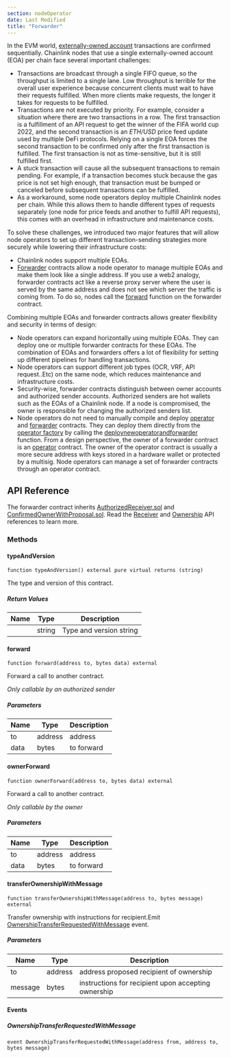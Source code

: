 ```yaml
---
section: nodeOperator
date: Last Modified
title: "Forwarder"
---
```


In the EVM world, [externally-owned account](https://ethereum.org/en/developers/docs/accounts/) transactions are confirmed sequentially. Chainlink nodes that use a single externally-owned account (EOA) per chain face several important challenges:

- Transactions are broadcast through a single FIFO queue, so the throughput is limited to a single lane. Low throughput is terrible for the overall user experience because concurrent clients must wait to have their requests fulfilled. When more clients make requests, the longer it takes for requests to be fulfilled.
- Transactions are not executed by priority. For example, consider a situation where there are two transactions in a row. The first transaction is a fulfillment of an API request to get the winner of the FIFA world cup 2022, and the second transaction is an _ETH/USD_ price feed update used by multiple DeFi protocols. Relying on a single EOA forces the second transaction to be confirmed only after the first transaction is fulfilled. The first transaction is not as time-sensitive, but it is still fulfilled first.
- A stuck transaction will cause all the subsequent transactions to remain pending. For example, if a transaction becomes stuck because the gas price is not set high enough, that transaction must be bumped or canceled before subsequent transactions can be fulfilled.
- As a workaround, some node operators deploy multiple Chainlink nodes per chain. While this allows them to handle different types of requests separately (one node for price feeds and another to fulfill API requests), this comes with an overhead in infrastructure and maintenance costs.

To solve these challenges, we introduced two major features that will allow node operators to set up different transaction-sending strategies more securely while lowering their infrastructure costs:

- Chainlink nodes support multiple EOAs.
- [Forwarder](https://github.com/smartcontractkit/chainlink/blob/develop/contracts/src/v0.7/AuthorizedForwarder.sol) contracts allow a node operator to manage multiple EOAs and make them look like a single address. If you use a web2 analogy, forwarder contracts act like a reverse proxy server where the user is served by the same address and does not see which server the traffic is coming from. To do so, nodes call the [forward](#forward) function on the forwarder contract.

Combining multiple EOAs and forwarder contracts allows greater flexibility and security in terms of design:

- Node operators can expand horizontally using multiple EOAs. They can deploy one or multiple forwarder contracts for these EOAs. The combination of EOAs and forwarders offers a lot of flexibility for setting up different pipelines for handling transactions.
- Node operators can support different job types (OCR, VRF, API request..Etc) on the same node, which reduces maintenance and infrastructure costs.
- Security-wise, forwarder contracts distinguish between owner accounts and authorized sender accounts. Authorized senders are hot wallets such as the EOAs of a Chainlink node. If a node is compromised, the owner is responsible for changing the authorized senders list.
- Node operators do not need to manually compile and deploy [operator](/chainlink-nodes/contracts/operator) and [forwarder](/chainlink-nodes/contracts/forwarder) contracts. They can deploy them directly from the [operator factory](/chainlink-nodes/contracts/operatorfactory) by calling the [deploynewoperatorandforwarder](/chainlink-nodes/contracts/operatorfactory#deploynewoperatorandforwarder) function. From a design perspective, the owner of a forwarder contract is an [operator](/chainlink-nodes/contracts/operator) contract. The owner of the operator contract is usually a more secure address with keys stored in a hardware wallet or protected by a multisig. Node operators can manage a set of forwarder contracts through an operator contract.

## API Reference

The forwarder contract inherits [AuthorizedReceiver.sol](https://github.com/smartcontractkit/chainlink/blob/develop/contracts/src/v0.7/AuthorizedReceiver.sol) and [ConfirmedOwnerWithProposal.sol](https://github.com/smartcontractkit/chainlink/edit/develop/contracts/src/v0.7/ConfirmedOwnerWithProposal.sol). Read the [Receiver](/chainlink-nodes/contracts/receiver) and [Ownership](/chainlink-nodes/contracts/ownership) API references to learn more.

### Methods

#### typeAndVersion

```solidity
function typeAndVersion() external pure virtual returns (string)
```

The type and version of this contract.

##### Return Values

| Name | Type   | Description             |
| ---- | ------ | ----------------------- |
|      | string | Type and version string |

#### forward

```solidity
function forward(address to, bytes data) external
```

Forward a call to another contract.

_Only callable by an authorized sender_

##### Parameters

| Name | Type    | Description |
| ---- | ------- | ----------- |
| to   | address | address     |
| data | bytes   | to forward  |

#### ownerForward

```solidity
function ownerForward(address to, bytes data) external
```

Forward a call to another contract.

_Only callable by the owner_

##### Parameters

| Name | Type    | Description |
| ---- | ------- | ----------- |
| to   | address | address     |
| data | bytes   | to forward  |

#### transferOwnershipWithMessage

```solidity
function transferOwnershipWithMessage(address to, bytes message) external
```

Transfer ownership with instructions for recipient.Emit [OwnershipTransferRequestedWithMessage](#ownershiptransferrequestedwithmessage) event.

##### Parameters

| Name    | Type    | Description                                         |
| ------- | ------- | --------------------------------------------------- |
| to      | address | address proposed recipient of ownership             |
| message | bytes   | instructions for recipient upon accepting ownership |

#### Events

##### OwnershipTransferRequestedWithMessage

```solidity
event OwnershipTransferRequestedWithMessage(address from, address to, bytes message)
```
